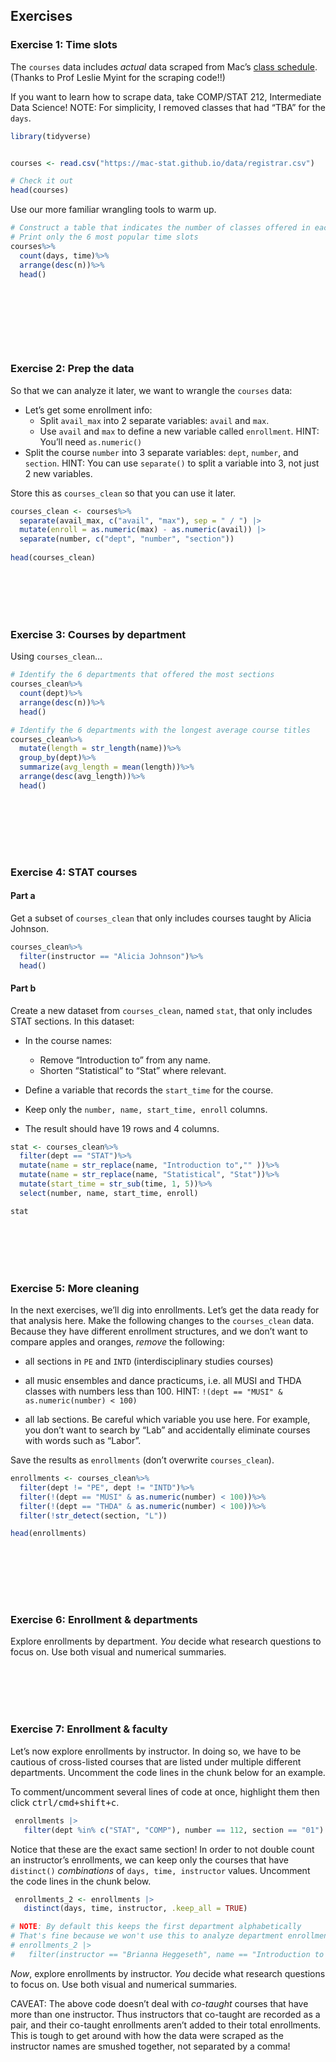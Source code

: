 ## Exercises

### Exercise 1: Time slots {.unnumbered}

The `courses` data includes *actual* data scraped from Mac's [class schedule](https://macadmsys.macalester.edu/macssb/customPage/page/classSchedule). (Thanks to Prof Leslie Myint for the scraping code!!)

If you want to learn how to scrape data, take COMP/STAT 212, Intermediate Data Science! NOTE: For simplicity, I removed classes that had "TBA" for the `days`.

```r
library(tidyverse)


courses <- read.csv("https://mac-stat.github.io/data/registrar.csv")

# Check it out
head(courses)
```

Use our more familiar wrangling tools to warm up.

```r
# Construct a table that indicates the number of classes offered in each day/time slot
# Print only the 6 most popular time slots
courses%>%
  count(days, time)%>%
  arrange(desc(n))%>%
  head()




```

\
\
\
\

### Exercise 2: Prep the data {.unnumbered}

So that we can analyze it later, we want to wrangle the `courses` data:

-   Let's get some enrollment info:
    -   Split `avail_max` into 2 separate variables: `avail` and `max`.
    -   Use `avail` and `max` to define a new variable called `enrollment`. HINT: You'll need `as.numeric()`
-   Split the course `number` into 3 separate variables: `dept`, `number`, and `section`. HINT: You can use `separate()` to split a variable into 3, not just 2 new variables.

Store this as `courses_clean` so that you can use it later.

```r
courses_clean <- courses%>%
  separate(avail_max, c("avail", "max"), sep = " / ") |> 
  mutate(enroll = as.numeric(max) - as.numeric(avail)) |> 
  separate(number, c("dept", "number", "section"))
  
head(courses_clean)
```

\
\
\
\

### Exercise 3: Courses by department {.unnumbered}

Using `courses_clean`...

```r
# Identify the 6 departments that offered the most sections
courses_clean%>%
  count(dept)%>%
  arrange(desc(n))%>%
  head()

# Identify the 6 departments with the longest average course titles
courses_clean%>%
  mutate(length = str_length(name))%>%
  group_by(dept)%>%
  summarize(avg_length = mean(length))%>%
  arrange(desc(avg_length))%>%
  head()
  

```

\
\
\
\

### Exercise 4: STAT courses {.unnumbered}

#### Part a {.unnumbered}

Get a subset of `courses_clean` that only includes courses taught by Alicia Johnson.

```r
courses_clean%>%
  filter(instructor == "Alicia Johnson")%>%
  head()
```

#### Part b {.unnumbered}

Create a new dataset from `courses_clean`, named `stat`, that only includes STAT sections. In this dataset:

-   In the course names:

    -   Remove "Introduction to" from any name.
    -   Shorten "Statistical" to "Stat" where relevant.

-   Define a variable that records the `start_time` for the course.

-   Keep only the `number, name, start_time, enroll` columns.

-   The result should have 19 rows and 4 columns.

```r
stat <- courses_clean%>%
  filter(dept == "STAT")%>%
  mutate(name = str_replace(name, "Introduction to","" ))%>%
  mutate(name = str_replace(name, "Statistical", "Stat"))%>%
  mutate(start_time = str_sub(time, 1, 5))%>%
  select(number, name, start_time, enroll)

stat
```

\
\
\
\

### Exercise 5: More cleaning {.unnumbered}

In the next exercises, we'll dig into enrollments. Let's get the data ready for that analysis here. Make the following changes to the `courses_clean` data. Because they have different enrollment structures, and we don't want to compare apples and oranges, *remove* the following:

-   all sections in `PE` and `INTD` (interdisciplinary studies courses)

-   all music ensembles and dance practicums, i.e. all MUSI and THDA classes with numbers less than 100. HINT: `!(dept == "MUSI" & as.numeric(number) < 100)`

-   all lab sections. Be careful which variable you use here. For example, you don't want to search by "Lab" and accidentally eliminate courses with words such as "Labor".

Save the results as `enrollments` (don't overwrite `courses_clean`).

```r
enrollments <- courses_clean%>%
  filter(dept != "PE", dept != "INTD")%>%
  filter(!(dept == "MUSI" & as.numeric(number) < 100))%>%
  filter(!(dept == "THDA" & as.numeric(number) < 100))%>%
  filter(!str_detect(section, "L"))

head(enrollments)
  
```

\
\
\
\

### Exercise 6: Enrollment & departments {.unnumbered}

Explore enrollments by department. *You* decide what research questions to focus on. Use both visual and numerical summaries.

\
\
\
\

### Exercise 7: Enrollment & faculty {.unnumbered}

Let's now explore enrollments by instructor. In doing so, we have to be cautious of cross-listed courses that are listed under multiple different departments. Uncomment the code lines in the chunk below for an example.

::: {.callout-tip title="Commenting/Uncommenting Code"}

To comment/uncomment several lines of code at once, highlight them then click <kbd>ctrl/cmd+shift+c</kbd>.

:::

```r
 enrollments |>
   filter(dept %in% c("STAT", "COMP"), number == 112, section == "01")
```

Notice that these are the exact same section! In order to not double count an instructor's enrollments, we can keep only the courses that have `distinct()` *combinations* of `days, time, instructor` values.  Uncomment the code lines in the chunk below.

```r
 enrollments_2 <- enrollments |> 
   distinct(days, time, instructor, .keep_all = TRUE)

# NOTE: By default this keeps the first department alphabetically
# That's fine because we won't use this to analyze department enrollments!
# enrollments_2 |> 
#   filter(instructor == "Brianna Heggeseth", name == "Introduction to Data Science")
```

*Now*, explore enrollments by instructor. *You* decide what research questions to focus on. Use both visual and numerical summaries.

CAVEAT: The above code doesn't deal with *co-taught* courses that have more than one instructor. Thus instructors that co-taught are recorded as a pair, and their co-taught enrollments aren't added to their total enrollments. This is tough to get around with how the data were scraped as the instructor names are smushed together, not separated by a comma!

```r
```

\
\
\
\
